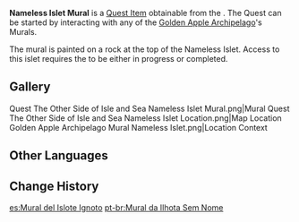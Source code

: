 {{Item Infobox
|id           = 100851
|image        = Item Picture.png
|type         = Quest Items
|group        = Event Items
|description  = A mural that you found on a stone wall on the Nameless Islet. It seems to depict a group of people preparing to board a ship...
|event        = Midsummer Island Adventure
|source1      = Obtained by taking a photo of the mural on Nameless Islet in the [[Golden Apple Archipelago/1.6|Golden Apple Archipelago]]
}}
'''Nameless Islet Mural''' is a [[Quest Item]] obtainable from the {{Quest|The Other Side of Isle and Sea}}. The Quest can be started by interacting with any of the [[Golden Apple Archipelago/1.6|Golden Apple Archipelago]]'s Murals.

The mural is painted on a rock at the top of the Nameless Islet. Access to this islet requires the {{Quest|A Trip Through Fog and Wind|A Trip Through Wind and Fog}} to be either in progress or completed.

{{Quote|They must have left this island. Let's hope that their voyage went smoothly this time...|Paimon, after completing [[The Other Side of Isle and Sea]]}}
{{clr}}
==Gallery==
<gallery>
Quest The Other Side of Isle and Sea Nameless Islet Mural.png|Mural
Quest The Other Side of Isle and Sea Nameless Islet Location.png|Map Location
Golden Apple Archipelago Mural Nameless Islet.png|Location Context
</gallery>

==Other Languages==
{{Other Languages
|default_hidden = 1
|en      = Nameless Islet Mural
|zhs     = 无名小岛的壁画
|zhs_rm  = Wúmíng Xiǎo Dǎo de Bìhuà
|zht     = 無名小島的壁畫
|zht_rm  = Wúmíng Xiǎo Dǎo de Bìhuà
|ja      = 小さな名無し島の壁画
|ja_rm   = Chiisana Nanashijima no Hekiga{{Assumed}}
|ko      = 이름 없는 작은 섬의 벽화
|ko_rm   = Ireum Eomneun Jageun Seom-ui Byeokwa
|es      = Mural del Islote Ignoto
|fr      = Fresque d'un îlot anonyme
|ru      = Рисунок с Безымянного островка
|th      = ภาพวาดฝาผนังเกาะเล็กนิรนาม
|th_rm   = 
|vi      = Bích Họa Đảo Vô Danh
|de      = Wandmalerei der namenlosen kleinen Insel
|id      = Mural Nameless Islet
|pt      = Mural da Ilhota Sem Nome
|tr      = İsimsiz Adacık Duvar Resmi
|it      = Murale dell'Isoletta sconosciuta
}}

==Change History==
{{Change History|1.6}}

[[es:Mural del Islote Ignoto]]
[[pt-br:Mural da Ilhota Sem Nome]]